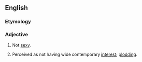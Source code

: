 ==English==

===Etymology===
{{prefix|un|sexy}}

===Adjective===
{{en-adj|unsexier|unsexiest}}

# Not [[sexy]].
# {{context|of research etc|lang=en}} Perceived as not having wide contemporary [[interest]]; [[plodding]].